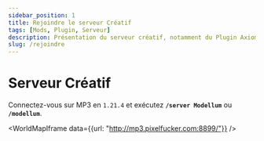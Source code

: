 ```yaml
---
sidebar_position: 1
title: Rejoindre le serveur Créatif
tags: [Mods, Plugin, Serveur]
description: Présentation du serveur créatif, notamment du Plugin Axiom
slug: /rejoindre
---
```



# Serveur Créatif

Connectez-vous sur MP3 en `1.21.4` et exécutez **``/server Modellum``** ou **`/modellum`**.

<WorldMapIframe data={{url: "http://mp3.pixelfucker.com:8899/"}} />
